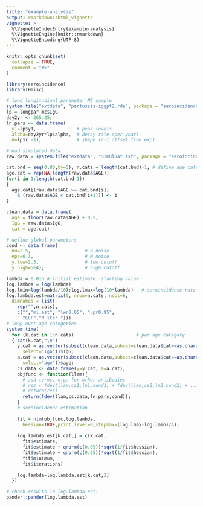 ```yaml
---
title: "example-analysis"
output: rmarkdown::html_vignette
vignette: >
  %\VignetteIndexEntry{example-analysis}
  %\VignetteEngine{knitr::rmarkdown}
  %\VignetteEncoding{UTF-8}
---
```


```r
knitr::opts_chunk$set(
  collapse = TRUE,
  comment = "#>"
)
```

```r
library(seroincidence)
library(Hmisc)
```

```r

# load longitudinal parameter MC sample
system.file("extdata", "pertussis-iggpt2.rda", package = "seroincidence") |> load() # output: longpar.mc
lp = longpar.mc$IgG
day2yr <- 365.25;
ln.pars <- data.frame(
  y1=lp$y1,               # peak levels
  alpha=day2yr*lp$alpha,  # decay rate (per year)
  d=lp$r -1);             # shape (r-1 offset from exp)

#read simulated data
raw.data = system.file("extdata", "SimulDat.txt", package = "seroincidence") |> read.table(head=TRUE)

```

```r

cat.bnd = seq(0,80,by=5); n.cats = length(cat.bnd)-1; # define age categories
age.cat = rep(NA,length(raw.data$AGE))
for(i in 1:length(cat.bnd-1)) 
{
  age.cat[(raw.data$AGE >= cat.bnd[i])
    & (raw.data$AGE < cat.bnd[i+1])] <- i
}

clean.data = data.frame(
  age = floor(raw.data$AGE) + 0.5,
  IgG = raw.data$IgG,
  cat = age.cat)

# define global parameters
cond <- data.frame(
  nu=2.5,                    # B noise
  eps=0.3,                   # M noise
  y.low=2.5,                 # low cutoff
  y.high=5e4);               # high cutoff

lambda = 0.015 # initial estimate: starting value
log.lambda = log(lambda)
log.lmin=log(lambda/10);log.lmax=log(10*lambda)   # seroincidence rate interval
log.lambda.est=matrix(0, nrow=n.cats, ncol=6,
  dimnames = list(
    rep("",n.cats),
    c("","ml.est", "lwr0.05", "upr0.95",
      "LLF","N iter.")))
# loop over age categories
system.time(
  for (k.cat in 1:n.cats)                       # per age category
  { cat(k.cat,"\n")
    y.cat = as.vector(subset(clean.data,subset=clean.data$cat==as.character(k.cat),
      select="IgG"))$IgG;
    a.cat = as.vector(subset(clean.data,subset=clean.data$cat==as.character(k.cat),
      select="age"))$age;
    cs.data <- data.frame(y=y.cat, a=a.cat);
    objfunc <- function(llam){
      # add terms, e.g. for other antibodies
      # res < fdev(llam,cs1,ln1,cond1) + fdev(llam,cs2,ln2,cond2) + ...
      # return(res)
      return(fdev(llam,cs.data,ln.pars,cond));
    }
    # seroincidence estimation
    
    fit = nlm(objfunc,log.lambda,
      hessian=TRUE,print.level=0,stepmax=(log.lmax-log.lmin)/4);
    
    log.lambda.est[k.cat,] = c(k.cat,
      fit$estimate,
      fit$estimate + qnorm(c(0.05))*sqrt(1/fit$hessian),
      fit$estimate + qnorm(c(0.95))*sqrt(1/fit$hessian),
      fit$minimum,
      fit$iterations)
    
    log.lambda=log.lambda.est[k.cat,2]
  })

```

```r
# check results in log.lambda.est:
pander::pander(log.lambda.est)

```

